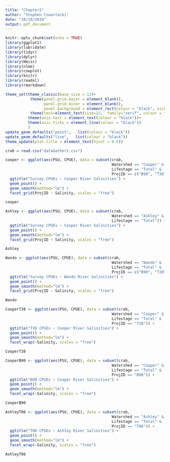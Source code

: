 ```yaml
---
title: "Chapter2"
author: "Stephen Czwartacki"
date: "10/10/2019"
output: pdf_document
---
```


```r
knitr::opts_chunk$set(echo = TRUE)
library(ggplot2)
library(lubridate)
library(tidyr)
library(dplyr)
library(Hmisc)
library(nlme)
library(cowplot)
library(knitr)
library(readxl)
library(rmarkdown)

theme_set(theme_classic(base_size = 12)+
           theme(panel.grid.major = element_blank(), 
                 panel.grid.minor = element_blank(),
                 panel.background = element_rect(colour = "black", size=0.5))+
           theme(text=element_text(size=12,  family="serif", colour = "black"))+
          theme(axis.text = element_text(colour = "black"))+
          theme(axis.ticks = element_line(colour = "black"))
          )
update_geom_defaults("point",   list(colour = "black"))
update_geom_defaults("line",   list(colour = "black"))
theme_update(plot.title = element_text(hjust = 0.5))
```

```r
crab = read.csv("dataGather2.csv")
```


```r

cooper <- ggplot(aes(PSU, CPUE), data = subset(crab, 
                                               Watershed == "Cooper" &
                                               Lifestage == "Total" &
                                               ProjID == c("B90", "T38", "T06"))) +
  ggtitle("Survey CPUEs ~ Cooper River Salinities") +
  geom_point() +
  geom_smooth(method="lm") +
  facet_grid(ProjID ~ Salinity, scales = "free")

cooper
```

```r

Ashley <- ggplot(aes(PSU, CPUE), data = subset(crab, 
                                               Watershed == "Ashley" &
                                               Lifestage == "Total")) +
  ggtitle("Survey CPUEs ~ Cooper River Salinities") +
  geom_point() +
  geom_smooth(method="lm") +
  facet_grid(ProjID ~ Salinity, scales = "free")

Ashley
```

```r

Wando <- ggplot(aes(PSU, CPUE), data = subset(crab, 
                                               Watershed == "Wando" &
                                               Lifestage == "Total" &
                                               ProjID == c("B90", "T38", "T06"))) +
  ggtitle("Survey CPUEs ~ Wando River Salinities") +
  geom_point() +
  geom_smooth(method="lm") +
  facet_grid(ProjID ~ Salinity, scales = "free")

Wando
```

```r

CooperT38 <- ggplot(aes(PSU, CPUE), data = subset(crab, 
                                               Watershed == "Cooper" &
                                               Lifestage == "Total" &
                                               ProjID == "T38")) +
  ggtitle("T38 CPUEs ~ Cooper River Salinities") +
  geom_point() +
  geom_smooth(method="lm") +
  facet_wrap(~Salinity, scales = "free")

CooperT38
```

```r

CooperB90 <- ggplot(aes(PSU, CPUE), data = subset(crab, 
                                               Watershed == "Cooper" &
                                               Lifestage == "Total" &
                                               ProjID == "B90")) +
  ggtitle("B90 CPUEs ~ Cooper River Salinities") +
  geom_point() +
  geom_smooth(method="lm") +
  facet_wrap(~Salinity, scales = "free")

CooperB90
```

```r

AshleyT06 <- ggplot(aes(PSU, CPUE), data = subset(crab, 
                                               Watershed == "Ashley" &
                                               Lifestage == "Total" &
                                               ProjID == "T06")) +
  ggtitle("T06 CPUEs ~ Ashley River Salinities") +
  geom_point() +
  geom_smooth(method="lm") +
  facet_wrap(~Salinity, scales = "free")

AshleyT06
```